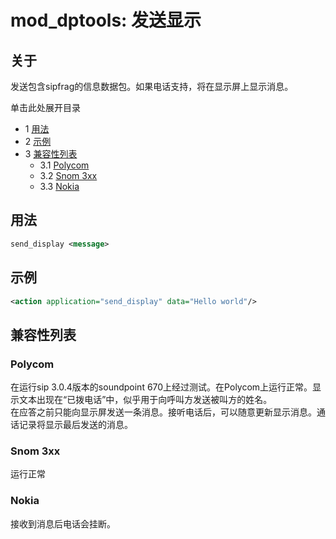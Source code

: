 # mod_dptools: 发送显示

## 关于

发送包含sipfrag的信息数据包。如果电话支持，将在显示屏上显示消息。

单击此处展开目录

* 1 [用法](#-freeswitch--mod_dptools-send-display-)
* 2 [示例](#-freeswitch--mod_dptools-send-display-)
* 3 [兼容性列表](#compatibility-list)  
   * 3.1 [Polycom](#-freeswitch--mod_dptools-send-display-)  
   * 3.2 [Snom 3xx](#-freeswitch--mod_dptools-send-display-)  
   * 3.3 [Nokia](#-freeswitch--mod_dptools-send-display-)

## 用法

```xml
send_display <message>
```

## 示例

```xml
<action application="send_display" data="Hello world"/>
```

## 兼容性列表

### Polycom

在运行sip 3.0.4版本的soundpoint 670上经过测试。在Polycom上运行正常。显示文本出现在“已拨电话”中，似乎用于向呼叫方发送被叫方的姓名。  
在应答之前只能向显示屏发送一条消息。接听电话后，可以随意更新显示消息。通话记录将显示最后发送的消息。

### Snom 3xx

运行正常

### Nokia

接收到消息后电话会挂断。